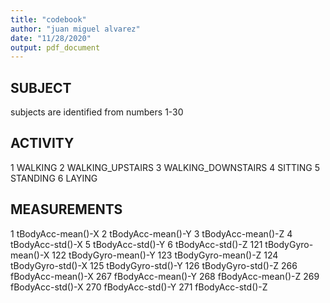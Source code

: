 ```yaml
---
title: "codebook"
author: "juan miguel alvarez"
date: "11/28/2020"
output: pdf_document
---
```


## SUBJECT
subjects are identified from numbers 1-30

## ACTIVITY
1 WALKING
2 WALKING_UPSTAIRS
3 WALKING_DOWNSTAIRS
4 SITTING
5 STANDING
6 LAYING

## MEASUREMENTS
1 tBodyAcc-mean()-X
2 tBodyAcc-mean()-Y
3 tBodyAcc-mean()-Z
4 tBodyAcc-std()-X
5 tBodyAcc-std()-Y
6 tBodyAcc-std()-Z
121 tBodyGyro-mean()-X
122 tBodyGyro-mean()-Y
123 tBodyGyro-mean()-Z
124 tBodyGyro-std()-X
125 tBodyGyro-std()-Y
126 tBodyGyro-std()-Z
266 fBodyAcc-mean()-X
267 fBodyAcc-mean()-Y
268 fBodyAcc-mean()-Z
269 fBodyAcc-std()-X
270 fBodyAcc-std()-Y
271 fBodyAcc-std()-Z